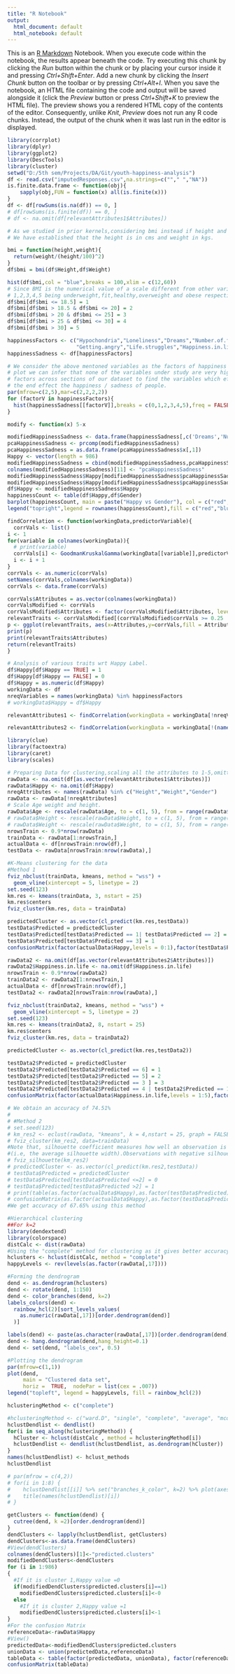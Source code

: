 ```yaml
---
title: "R Notebook"
output:
  html_document: default
  html_notebook: default
---
```

This is an [R Markdown](http://rmarkdown.rstudio.com) Notebook. When you execute code within the notebook, the results appear beneath the code. 
Try executing this chunk by clicking the *Run* button within the chunk or by placing your cursor inside it and pressing *Ctrl+Shift+Enter*. 
Add a new chunk by clicking the *Insert Chunk* button on the toolbar or by pressing *Ctrl+Alt+I*.
When you save the notebook, an HTML file containing the code and output will be saved alongside it (click the *Preview* button or press *Ctrl+Shift+K* to preview the HTML file).
The preview shows you a rendered HTML copy of the contents of the editor. Consequently, unlike *Knit*, *Preview* does not run any R code chunks. Instead, the output of the chunk when it was last run in the editor is displayed.
```r
library(corrplot)
library(dplyr)
library(ggplot2)
library(DescTools)
library(cluster)
setwd("D:/5th sem/Projects/DA/Git/youth-happiness-analysis")
df <- read.csv("imputedResponses.csv",na.strings=c(""," ","NA"))
is.finite.data.frame <- function(obj){
    sapply(obj,FUN = function(x) all(is.finite(x)))
}
df <- df[rowSums(is.na(df)) == 0, ]
# df[rowSums(is.finite(df)) == 0, ]
# df <- na.omit(df[relevantAttributes1$Attributes])
```

```r
# As we studied in prior kernels,considering bmi instead if height and weight as separate metrics is better.
# We have established that the height is in cms and weight in kgs.

bmi = function(height,weight){
  return(weight/(height/100)^2)
}
df$bmi = bmi(df$Height,df$Weight)

hist(df$bmi,col = "blue",breaks = 100,xlim = c(12,60))
# Since BMI is the numerical value of a scale different from other variables we redcode the data to the same scale.
# 1,2,3,4,5 being underweight,fit,healthy,overweight and obese respectively.
df$bmi[df$bmi <= 18.5] = 1
df$bmi[df$bmi > 18.5 & df$bmi <= 20] = 2
df$bmi[df$bmi > 20 & df$bmi <= 25] = 3
df$bmi[df$bmi > 25 & df$bmi <= 30] = 4
df$bmi[df$bmi > 30] = 5
```

```r
happinessFactors <- c("Hypochondria","Loneliness","Dreams","Number.of.friends","Mood.swings",
                      "Getting.angry","Life.struggles","Happiness.in.life","Energy.levels","Personality")
happinessSadness <- df[happinessFactors]

# We consider the above mentoned variables as the factors of happiness and sadness.From their correlation 
# plot we can infer that none of the variables under study are very highly correlated.So,we use these ten 
# factors across sections of our dataset to find the variables which effect these factors the most and in 
# the end effect the happiness / sadness of people.
par(mfrow=c(2,5),mar=c(2,2,2,2))
for (factorV in happinessFactors){
  hist(happinessSadness[[factorV]],breaks = c(0,1,2,3,4,5),freq = FALSE,col="#3399FF",main="",mgp=c(1,0,0),xlab=factorV)
}

```

```r
modify <- function(x) 5-x

modifiedHappinessSadness <- data.frame(happinessSadness[,c('Dreams','Number.of.friends','Happiness.in.life','Energy.levels','Personality')], lapply(happinessSadness[,c('Hypochondria','Loneliness','Mood.swings','Getting.angry','Life.struggles')], modify) )
pcaHappinessSadness <- prcomp(modifiedHappinessSadness)
pcaHappinessSadness = as.data.frame(pcaHappinessSadness$x[,1])
Happy <- vector(length = 986)
modifiedHappinessSadness = cbind(modifiedHappinessSadness,pcaHappinessSadness,Happy)
colnames(modifiedHappinessSadness)[11] <- "pcaHappinessSadness"
modifiedHappinessSadness$Happy[modifiedHappinessSadness$pcaHappinessSadness<0] = "FALSE"
modifiedHappinessSadness$Happy[modifiedHappinessSadness$pcaHappinessSadness>0] = "TRUE"
df$Happy <- modifiedHappinessSadness$Happy
happinessCount <- table(df$Happy,df$Gender)
barplot(happinessCount, main = paste("Happy vs Gender"), col = c("red","blue"))
legend("topright",legend = rownames(happinessCount),fill = c("red","blue") ,ncol = 1,cex = 0.6)
```
```r

findCorrelation <- function(workingData,predictorVariable){
  corrVals <- list()
i <- 1
for(variable in colnames(workingData)){
  # print(variable)
  corrVals[i] <- GoodmanKruskalGamma(workingData[[variable]],predictorVariable)
  i <- i + 1
}
corrVals <- as.numeric(corrVals)
setNames(corrVals,colnames(workingData))
corrVals <- data.frame(corrVals)

corrVals$Attributes = as.vector(colnames(workingData))
corrValsModified <- corrVals
corrValsModified$Attributes <- factor(corrValsModified$Attributes, levels = corrValsModified$Attributes[order(-corrValsModified$corrVals)])
relevantTraits <- corrValsModified[(corrValsModified$corrVals >= 0.25 | corrValsModified$corrVals <= -0.25),]
p <- ggplot(relevantTraits, aes(x=Attributes,y=corrVals,fill = Attributes)) + geom_bar(stat="identity") + scale_fill_hue() + coord_flip()
print(p)
print(relevantTraits$Attributes)
return(relevantTraits)
}

```

```r
# Analysis of various traits wrt Happy Label.
df$Happy[df$Happy == TRUE] = 1
df$Happy[df$Happy == FALSE] = 0
df$Happy = as.numeric(df$Happy)
workingData <- df
nreqVariables = names(workingData) %in% happinessFactors
# workingData$Happy = df$Happy

relevantAttributes1 <- findCorrelation(workingData = workingData[!nreqVariables],workingData$Happy)

```
```r
relevantAttributes2 <- findCorrelation(workingData = workingData[!(names(workingData) %in% c('Happy','Happiness.in.life'))],workingData$Happiness.in.life)
```

```r
library(clue)
library(factoextra)
library(caret)
library(scales)
```

```r
# Preparing Data for clustering,scaling all the attributes to 1-5,omitting categorical data.
rawData <- na.omit(df[as.vector(relevantAttributes1$Attributes)])
rawData$Happy <- na.omit(df$Happy)
nreqAttributes <- names(rawData) %in% c("Height","Weight","Gender")
rawData <- rawData[!nreqAttributes]
# Scale Age weight and height.
rawData$Age <- rescale(rawData$Age, to = c(1, 5), from = range(rawData$Age))
# rawData$Height <- rescale(rawData$Height, to = c(1, 5), from = range(rawData$Height))
# rawData$Weight <- rescale(rawData$Weight, to = c(1, 5), from = range(rawData$Weight))
nrowsTrain <- 0.9*nrow(rawData)
trainData <- rawData[1:nrowsTrain,]
actualData <- df[nrowsTrain:nrow(df),]
testData <- rawData[nrowsTrain:nrow(rawData),]
```


```r

#K-Means clustering for the data
#Method 1
fviz_nbclust(trainData, kmeans, method = "wss") +
  geom_vline(xintercept = 5, linetype = 2)
set.seed(123)
km.res <- kmeans(trainData, 3, nstart = 25)
km.res$centers
fviz_cluster(km.res, data = trainData)
```

```r
predictedCluster <- as.vector(cl_predict(km.res,testData))
testData$Predicted = predictedCluster
testData$Predicted[testData$Predicted == 1| testData$Predicted == 2] = 0
testData$Predicted[testData$Predicted == 3] = 1
confusionMatrix(factor(actualData$Happy,levels = 0:1),factor(testData$Predicted,levels = 0:1))
```

```r
rawData2 <- na.omit(df[as.vector(relevantAttributes2$Attributes)])
rawData2$Happiness.in.life <- na.omit(df$Happiness.in.life)
nrowsTrain <- 0.9*nrow(rawData2)
trainData2 <- rawData2[1:nrowsTrain,]
actualData <- df[nrowsTrain:nrow(df),]
testData2 <- rawData2[nrowsTrain:nrow(rawData),]
```

```r
fviz_nbclust(trainData2, kmeans, method = "wss") +
  geom_vline(xintercept = 5, linetype = 2)
set.seed(123)
km.res <- kmeans(trainData2, 8, nstart = 25)
km.res$centers
fviz_cluster(km.res, data = trainData2)
```

```r
predictedCluster <- as.vector(cl_predict(km.res,testData2))

testData2$Predicted = predictedCluster
testData2$Predicted[testData2$Predicted == 6] = 1
testData2$Predicted[testData2$Predicted == 5] = 2
testData2$Predicted[testData2$Predicted == 3 ] = 3
testData2$Predicted[testData2$Predicted == 4 | testData2$Predicted == 1| testData2$Predicted == 7|testData2$Predicted == 2 ] = 5
confusionMatrix(factor(actualData$Happiness.in.life,levels = 1:5),factor(testData2$Predicted,levels = 1:5))

```

```r
# We obtain an accuracy of 74.51%
# 
# #Method 2
# set.seed(123)
# km_res2 <- eclust(rawData, "kmeans", k = 4,nstart = 25, graph = FALSE)
# fviz_cluster(km_res2, data=trainData)
#Note that, silhouette coefficient measures how well an observation is clustered and it estimates the average distance between clusters
#(i.e, the average silhouette width).Observations with negative silhouette are probably placed in the wrong cluster.
# fviz_silhouette(km_res2)
# predictedCluster <- as.vector(cl_predict(km.res2,testData))
# testData$Predicted = predictedCluster
# testData$Predicted[testData$Predicted <=2] = 0
# testData$Predicted[testData$Predicted >2] = 1
# print(table(as.factor(actualData$Happy),as.factor(testData$Predicted)))
# confusionMatrix(as.factor(actualData$Happy),as.factor(testData$Predicted))
#We get accuracy of 67.65% using this method

```

```r
#Hierarchical clustering
##For k=2
library(dendextend)
library(colorspace)
distCalc <- dist(rawData)
#Using the "complete" method for clustering as it gives better accuracy
hclusters <- hclust(distCalc, method = "complete")
happyLevels <- rev(levels(as.factor(rawData[,17])))

#Forming the dendrogram
dend <- as.dendrogram(hclusters)
dend <- rotate(dend, 1:150)
dend <- color_branches(dend, k=2)
labels_colors(dend) <-
  rainbow_hcl(2)[sort_levels_values(
    as.numeric(rawData[,17])[order.dendrogram(dend)]
  )]

labels(dend) <- paste(as.character(rawData[,17])[order.dendrogram(dend)],"(",labels(dend),")", sep = "")
dend <- hang.dendrogram(dend,hang_height=0.1)
dend <- set(dend, "labels_cex", 0.5)

#Plotting the dendrogram
par(mfrow=c(1,1))
plot(dend, 
     main = "Clustered data set", 
     horiz =  TRUE,  nodePar = list(cex = .007))
legend("topleft", legend = happyLevels, fill = rainbow_hcl(2))

hclusteringMethod <- c("complete")

#hclusteringMethod <- c("ward.D", "single", "complete", "average", "mcquitty", "median", #"centroid", "ward.D2")
hclustDendlist <- dendlist()
for(i in seq_along(hclusteringMethod)) {
  hCluster <- hclust(distCalc , method = hclusteringMethod[i])
  hclustDendlist <- dendlist(hclustDendlist, as.dendrogram(hCluster))
}
names(hclustDendlist) <- hclust_methods
hclustDendlist

# par(mfrow = c(4,2))
# for(i in 1:8) {
#    hclustDendlist[[i]] %>% set("branches_k_color", k=2) %>% plot(axes = FALSE, horiz = TRUE)
#    title(names(hclustDendlist)[i])
# }

getClusters <- function(dend) {
  cutree(dend, k =2)[order.dendrogram(dend)]
}
dendClusters <- lapply(hclustDendlist, getClusters)
dendClusters<-as.data.frame(dendClusters)
#View(dendClusters)
colnames(dendClusters)[1]<-"predicted.clusters"
modifiedDendClusters<-dendClusters
for (i in 1:986)
{
  #If it is cluster 1,Happy value =0
  if(modifiedDendClusters$predicted.clusters[i]==1)
    modifiedDendClusters$predicted.clusters[i]<-0
  else
    #If it is cluster 2,Happy value =1
    modifiedDendClusters$predicted.clusters[i]<-1
}
#For the confusion Matrix
referenceData<-rawData$Happy
#View()
predictedData<-modifiedDendClusters$predicted.clusters
unionData <- union(predictedData,referenceData)
tableData <- table(factor(predictedData, unionData), factor(referenceData, unionData))
confusionMatrix(tableData)

```


